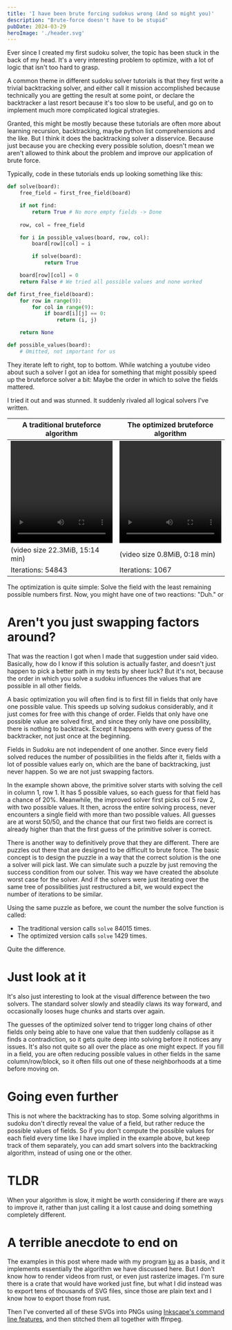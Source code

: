 ```yaml
---
title: 'I have been brute forcing sudokus wrong (And so might you)'
description: "Brute-force doesn't have to be stupid"
pubDate: 2024-03-29
heroImage: './header.svg'
---
```


Ever since I created my first sudoku solver, the topic has been stuck in the back of my head. It's
a very interesting problem to optimize, with a lot of logic that isn't too hard to grasp.

A common theme in different sudoku solver tutorials is that they first write a trivial backtracking
solver, and either call it mission accomplished because technically you are getting the result at
some point, or declare the backtracker a last resort because it's too slow to be useful, and go on
to implement much more complicated logical strategies.

Granted, this might be mostly because these tutorials are often more about learning recursion,
backtracking, maybe python list comprehensions and the like. But I think it does the backtracking
solver a disservice. Because just because you are checking every possible solution, doesn't mean we
aren't allowed to think about the problem and improve our application of brute force.

Typically, code in these tutorials ends up looking something like this:

```py
def solve(board):
    free_field = first_free_field(board)

    if not find:
        return True # No more empty fields -> Done
    
    row, col = free_field

    for i in possible_values(board, row, col):
        board[row][col] = i

        if solve(board):
            return True

    board[row][col] = 0
    return False # We tried all possible values and none worked

def first_free_field(board):
    for row in range(9):
        for col in range(9):
            if board[i][j] == 0:
                return (i, j)

    return None

def possible_values(board):
    # Omitted, not important for us
```

They iterate left to right, top to bottom. While watching a youtube video about such a solver I got
an idea for something that might possibly speed up the bruteforce solver a bit: Maybe the order in
which to solve the fields mattered.

I tried it out and was stunned. It suddenly rivaled all logical solvers I've written.

| A traditional bruteforce algorithm                                             | The optimized bruteforce algorithm                                             |
| ------------------------------------------------------------------------------ | ------------------------------------------------------------------------------ |
| <video controls src={Dumb} style="width: 100%; aspect-ratio: 1" width="512" /> | <video controls src={Smat} style="width: 100%; aspect-ratio: 1" width="512" /> | 
| (video size 22.3MiB, 15:14 min)                                                | (video size 0.8MiB, 0:18 min)                                                  |
| Iterations: 54843                                                              | Iterations: 1067                                                               |

The optimization is quite simple: Solve the field with the least remaining possible numbers first.
Now, you might have one of two reactions: "Duh." or

# Aren't you just swapping factors around?

That was the reaction I got when I made that suggestion under said video. Basically, how do I know
if this solution is actually faster, and doesn't just happen to pick a better path in my tests by
sheer luck? But it's not, because the order in which you solve a sudoku influences the values that
are possible in all other fields.

A basic optimization you will often find is to first fill in fields that only have one possible
value. This speeds up solving sudokus considerably, and it just comes for free with this change of
order. Fields that only have one possible value are solved first, and since they only have one
possibility, there is nothing to backtrack. Except it happens with every guess of the
backtracker, not just once at the beginning.

Fields in Sudoku are not independent of one another. Since every field solved reduces the number of
possibilities in the fields after it, fields with a lot of possible values early on, which are the
bane of backtracking, just never happen. So we are not just swapping factors.

In the example shown above, the primitive solver starts with solving the cell in column 1, row 1.
It has 5 possible values, so each guess for that field has a chance of 20%. Meanwhile, the improved
solver first picks col 5 row 2, with two possible values. It then, across the entire solving
process, never encounters a single field with more than two possible values. All guesses are at
worst 50/50, and the chance that our first two fields are correct is already higher than that the
first guess of the primitive solver is correct.

There is another way to definitively prove that they are different. There are puzzles out there
that are designed to be difficult to brute force. The basic concept is to design the puzzle in a
way that the correct solution is the one a solver will pick last. We can simulate such a puzzle by
just removing the success condition from our solver. This way we have created the absolute worst
case for the solver. And if the solvers were just iterating over the same tree of possibilities
just restructured a bit, we would expect the number of iterations to be similar.

Using the same puzzle as before, we count the number the solve function is called:
- The traditional version calls `solve` 84015 times.
- The optimized version calls `solve` 1429 times.

Quite the difference.

# Just look at it

It's also just interesting to look at the visual difference between the two solvers. The standard
solver slowly and steadily claws its way forward, and occasionally looses huge chunks and starts
over again.

The guesses of the optimized solver tend to trigger long chains of other fields only being able to
have one value that then suddenly collapse as it finds a contradiction, so it gets quite deep into
solving before it notices any issues. It's also not quite so all over the place as one might
expect. If you fill in a field, you are often reducing possible values in other fields in the same
column/row/block, so it often fills out one of these neighborhoods at a time before moving on.

# Going even further

This is not where the backtracking has to stop. Some solving algorithms in sudoku don't directly
reveal the value of a field, but rather reduce the possible values of fields. So if you don't
compute the possible values for each field every time like I have implied in the example above,
but keep track of them separately, you can add smart solvers into the backtracking algorithm,
instead of using one or the other.

# TLDR

When your algorithm is slow, it might be worth considering if there are ways to improve it, rather
than just calling it a lost cause and doing something completely different.

# A terrible anecdote to end on

The examples in this post where made with my program [ku](https://github.com/edave64/ku) as a
basis, and it implements essentially the algorithm we have discussed here. But I don't know how
to render videos from rust, or even just rasterize images. I'm sure there is a crate that would
have worked just fine, but what I did instead was to export tens of thousands of SVG files, since
those are plain text and I know how to export those from rust.

Then I've converted all of these SVGs into PNGs using
[Inkscape's command line features](https://wiki.inkscape.org/wiki/Using_the_Command_Line), and then
stitched them all together with ffmpeg.
